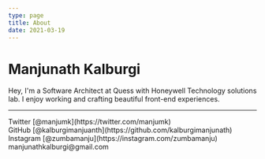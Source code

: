 ```yaml
---
type: page
title: About
date: 2021-03-19
---
```


# Manjunath Kalburgi

Hey, I'm a Software Architect at Quess with Honeywell Technology solutions lab. I enjoy working and crafting beautiful front-end experiences.

---

<div>
  Twitter [@manjumk](https://twitter.com/manjumk)
  <br />
  GitHub [@kalburgimanjuanth](https://github.com/kalburgimanjunath)
  <br />
  Instagram [@zumbamanju](https://instagram.com/zumbamanju)
  <br />
  manjunathkalburgi@gmail.com
</div>
